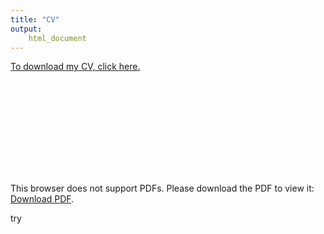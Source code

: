```yaml
---
title: "CV"
output:
    html_document
---
```



[To download my CV, click here.](cv/Alrababah_cv.pdf)

<object data="https://www.dropbox.com/s/rxy149plyysko9o/Alrababah_cv.pdf" type="application/pdf" width="700px" height="700px">
    <embed src="https://www.dropbox.com/s/rxy149plyysko9o/Alrababah_cv.pdf">
        <p>This browser does not support PDFs. Please download the PDF to view it: <a href="https://www.dropbox.com/s/rxy149plyysko9o/Alrababah_cv.pdf">Download PDF</a>.</p>
    </embed>
</object>

try
